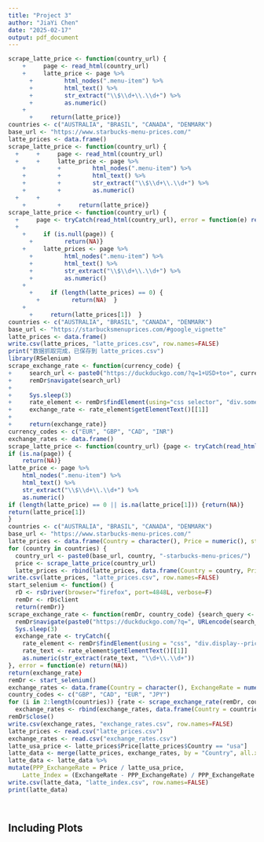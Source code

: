 ---
title: "Project 3"
author: "JiaYi Chen"
date: "2025-02-17"
output: pdf_document
---

```{r question 1}
scrape_latte_price <- function(country_url) {
    +     page <- read_html(country_url)
    +     latte_price <- page %>%
      +         html_nodes(".menu-item") %>%  
      +         html_text() %>%
      +         str_extract("\\$\\d+\\.\\d+") %>%
      +         as.numeric()
    +     
      +     return(latte_price)}
countries <- c("AUSTRALIA", "BRASIL", "CANADA", "DENMARK")  
base_url <- "https://www.starbucks-menu-prices.com/"  
latte_prices <- data.frame()
scrape_latte_price <- function(country_url) {
  +     +     page <- read_html(country_url)
  +     +     latte_price <- page %>%
    +         +         html_nodes(".menu-item") %>%  
    +         +         html_text() %>%
    +         +         str_extract("\\$\\d+\\.\\d+") %>%
    +         +         as.numeric()
  +     +     
    +         +     return(latte_price)}
scrape_latte_price <- function(country_url) {
  +     page <- tryCatch(read_html(country_url), error = function(e) return(NULL))
  +     
    +     if (is.null(page)) {
      +         return(NA)}
    +     latte_prices <- page %>%
      +         html_nodes(".menu-item") %>%  
      +         html_text() %>%
      +         str_extract("\\$\\d+\\.\\d+") %>%
      +         as.numeric()
    +     
      +     if (length(latte_prices) == 0) {
        +         return(NA)  }
    +     
      +     return(latte_prices[1])  }
countries <- c("AUSTRALIA", "BRASIL", "CANADA", "DENMARK")  
base_url <- "https://starbucksmenuprices.com/#google_vignette"  
latte_prices <- data.frame()
write.csv(latte_prices, "latte_prices.csv", row.names=FALSE)
print("数据抓取完成，已保存到 latte_prices.csv")
library(RSelenium)
scrape_exchange_rate <- function(currency_code) {
+     search_url <- paste0("https://duckduckgo.com/?q=1+USD+to+", currency_code)
+     remDr$navigate(search_url)
+     
+     Sys.sleep(3)  
+     rate_element <- remDr$findElement(using="css selector", "div.some-css-selector")
+     exchange_rate <- rate_element$getElementText()[[1]]
+     
+     return(exchange_rate)}
currency_codes <- c("EUR", "GBP", "CAD", "INR")  
exchange_rates <- data.frame()
scrape_latte_price <- function(country_url) {page <- tryCatch(read_html(country_url), error = function(e) return(NA))
if (is.na(page)) {
    return(NA)}
latte_price <- page %>%
    html_nodes(".menu-item") %>%
    html_text() %>%
    str_extract("\\$\\d+\\.\\d+") %>%
    as.numeric()
if (length(latte_price) == 0 || is.na(latte_price[1])) {return(NA)}
return(latte_price[1])
}
countries <- c("AUSTRALIA", "BRASIL", "CANADA", "DENMARK")
base_url <- "https://www.starbucks-menu-prices.com/"
latte_prices <- data.frame(Country = character(), Price = numeric(), stringsAsFactors = FALSE)
for (country in countries) {
  country_url <- paste0(base_url, country, "-starbucks-menu-prices/")
  price <- scrape_latte_price(country_url)
  latte_prices <- rbind(latte_prices, data.frame(Country = country, Price = price, stringsAsFactors = FALSE))}
write.csv(latte_prices, "latte_prices.csv", row.names=FALSE)
start_selenium <- function() {
  rD <- rsDriver(browser="firefox", port=4848L, verbose=F)
  remDr <- rD$client
  return(remDr)}
scrape_exchange_rate <- function(remDr, country_code) {search_query <- paste0("1 USD to ", country_code)
  remDr$navigate(paste0("https://duckduckgo.com/?q=", URLencode(search_query)))
  Sys.sleep(3)
  exchange_rate <- tryCatch({
    rate_element <- remDr$findElement(using = "css", "div.display--price")
    rate_text <- rate_element$getElementText()[[1]]
    as.numeric(str_extract(rate_text, "\\d+\\.\\d+"))
}, error = function(e) return(NA))
return(exchange_rate}
remDr <- start_selenium()
exchange_rates <- data.frame(Country = character(), ExchangeRate = numeric(), stringsAsFactors = FALSE)
country_codes <- c("GBP", "CAD", "EUR", "JPY")
for (i in 2:length(countries)) {rate <- scrape_exchange_rate(remDr, country_codes[i - 1])
  exchange_rates <- rbind(exchange_rates, data.frame(Country = countries[i], ExchangeRate = rate, stringsAsFactors = FALSE))}
remDr$close()
write.csv(exchange_rates, "exchange_rates.csv", row.names=FALSE)
latte_prices <- read.csv("latte_prices.csv")
exchange_rates <- read.csv("exchange_rates.csv")
latte_usa_price <- latte_prices$Price[latte_prices$Country == "usa"]
latte_data <- merge(latte_prices, exchange_rates, by = "Country", all.x = TRUE)
latte_data <- latte_data %>%
mutate(PPP_ExchangeRate = Price / latte_usa_price,
    Latte_Index = (ExchangeRate - PPP_ExchangeRate) / PPP_ExchangeRate * 100)
write.csv(latte_data, "latte_index.csv", row.names=FALSE)
print(latte_data)




```

## Including Plots